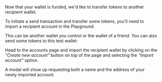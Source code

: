 
Now that your wallet is funded, we'd like to transfer tokens to another recipient wallet.

To initiate a send transaction and transfer some tokens, you'll need to import a recipient account in the Playground.

This can be another wallet you control or the wallet of a friend. You can also send some tokens to this test wallet:

<AccountAddress account={props.account} withLink={false} />

Head to the <Link href="/accounts">accounts page</Link> and import the recipient wallet by clicking on the _"Create new account"_ button on top of the page and selecting the _"Import account"_ option.

A modal will show up requesting both a name and the address of your newly imported account.
